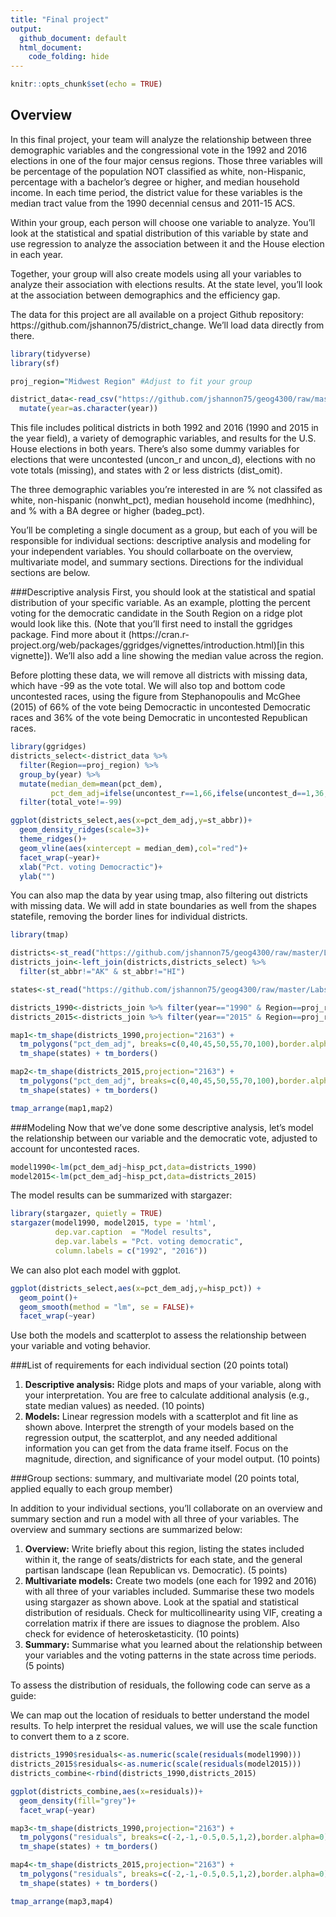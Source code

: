```yaml
---
title: "Final project"
output:
  github_document: default
  html_document:
    code_folding: hide
---
```


```r
knitr::opts_chunk$set(echo = TRUE)
```

## Overview

In this final project, your team will analyze the relationship between three demographic variables and the congressional vote in the 1992 and 2016 elections in one of the four major census regions. Those three variables will be percentage of the population NOT classified as white, non-Hispanic, percentage with a bachelor's degree or higher, and median household income. In each time period, the district value for these variables is the median tract value from the 1990 decennial census and 2011-15 ACS.

Within your group, each person will choose one variable to analyze. You'll look at the statistical and spatial distribution of this variable by state and use regression to analyze the association between it and the House election in each year.

Together, your group will also create models using all your variables to analyze their association with elections results. At the state level, you'll look at the association between demographics and the efficiency gap.

The data for this project are all available on a project Github repository: https://github.com/jshannon75/district_change. We'll load data directly from there.

```r
library(tidyverse)
library(sf)

proj_region="Midwest Region" #Adjust to fit your group

district_data<-read_csv("https://github.com/jshannon75/geog4300/raw/master/Labs/Final_assignment/districts_data_all.csv") %>%
  mutate(year=as.character(year))
```

This file includes political districts in both 1992 and 2016 (1990 and 2015 in the year field), a variety of demographic variables, and results for the U.S. House elections in both years. There's also some dummy variables for elections that were uncontested (uncon_r and uncon_d), elections with no vote totals (missing), and states with 2 or less districts (dist_omit).

The three demographic variables you're interested in are % not classifed as white, non-hispanic (nonwht_pct), median household income (medhhinc), and % with a BA degree or higher (badeg_pct). 

You'll be completing a single document as a group, but each of you will be responsible for individual sections: descriptive analysis and modeling for your independent variables. You should collarboate on the overview, multivariate model, and summary sections. Directions for the individual sections are below.

###Descriptive analysis
First, you should look at the statistical and spatial distribution of your specific variable. As an example, plotting the percent voting for the democratic candidate in the South Region on a ridge plot would look like this. (Note that you'll first need to install the ggridges package. Find more about it (https://cran.r-project.org/web/packages/ggridges/vignettes/introduction.html)[in this vignette]). We'll also add a line showing the median value across the region.

Before plotting these data, we will remove all districts with missing data, which have -99 as the vote total. We will also top and bottom code uncontested races, using the figure from Stephanopoulis and McGhee (2015) of 66% of the vote being Democractic in uncontested Democratic races and 36% of the vote being Democratic in uncontested Republican races.

```r
library(ggridges)
districts_select<-district_data %>%
  filter(Region==proj_region) %>%
  group_by(year) %>%
  mutate(median_dem=mean(pct_dem),
         pct_dem_adj=ifelse(uncontest_r==1,66,ifelse(uncontest_d==1,36,pct_dem))) %>%
  filter(total_vote!=-99)

ggplot(districts_select,aes(x=pct_dem_adj,y=st_abbr))+
  geom_density_ridges(scale=3)+
  theme_ridges()+
  geom_vline(aes(xintercept = median_dem),col="red")+
  facet_wrap(~year)+
  xlab("Pct. voting Democractic")+
  ylab("")
```

You can also map the data by year using tmap, also filtering out districts with missing data. We will add in state boundaries as well from the shapes statefile, removing the border lines for individual districts.

```r
library(tmap)

districts<-st_read("https://github.com/jshannon75/geog4300/raw/master/Labs/Final_assignment/districts_all.geojson",stringsAsFactors=FALSE) 
districts_join<-left_join(districts,districts_select) %>%
  filter(st_abbr!="AK" & st_abbr!="HI")

states<-st_read("https://github.com/jshannon75/geog4300/raw/master/Labs/Final_assignment/USstates_48.geojson") %>% filter(Region==proj_region)

districts_1990<-districts_join %>% filter(year=="1990" & Region==proj_region)
districts_2015<-districts_join %>% filter(year=="2015" & Region==proj_region)

map1<-tm_shape(districts_1990,projection="2163") +
  tm_polygons("pct_dem_adj", breaks=c(0,40,45,50,55,70,100),border.alpha=0)+
  tm_shape(states) + tm_borders()

map2<-tm_shape(districts_2015,projection="2163") +
  tm_polygons("pct_dem_adj", breaks=c(0,40,45,50,55,70,100),border.alpha=0)+
  tm_shape(states) + tm_borders()

tmap_arrange(map1,map2)
```

###Modeling
Now that we've done some descriptive analysis, let's model the relationship between our variable and the democratic vote, adjusted to account for uncontested races.

```r
model1990<-lm(pct_dem_adj~hisp_pct,data=districts_1990)
model2015<-lm(pct_dem_adj~hisp_pct,data=districts_2015)
```

The model results can be summarized with stargazer:

```r
library(stargazer, quietly = TRUE)
stargazer(model1990, model2015, type = 'html',
          dep.var.caption  = "Model results",
          dep.var.labels = "Pct. voting democratic",
          column.labels = c("1992", "2016"))
```

We can also plot each model with ggplot.

```r
ggplot(districts_select,aes(x=pct_dem_adj,y=hisp_pct)) + 
  geom_point()+
  geom_smooth(method = "lm", se = FALSE)+
  facet_wrap(~year)
```

Use both the models and scatterplot to assess the relationship between your variable and voting behavior.

###List of requirements for each individual section (20 points total)

1. **Descriptive analysis:** Ridge plots and maps of your variable, along with your interpretation. You are free to calculate additional analysis (e.g., state median values) as needed. (10 points)
2. **Models:** Linear regression models with a scatterplot and fit line as shown above. Interpret the strength of your models based on the regression output, the scatterplot, and any needed additional information you can get from the data frame itself. Focus on the magnitude, direction, and significance of your model output. (10 points)

###Group sections: summary, and multivariate model (20 points total, applied equally to each group member)

In addition to your individual sections, you'll collaborate on an overview and summary section and run a model with all three of your variables. The overview and summary sections are summarized below:

1. **Overview:** Write briefly about this region, listing the states included within it, the range of seats/districts for each state, and the general partisan landscape (lean Republican vs. Democratic). (5 points)
2. **Multivariate models:** Create two models (one each for 1992 and 2016) with all three of your variables included. Summarise these two models using stargazer as shown above. Look at the spatial and statistical distribution of residuals. Check for multicollinearity using VIF, creating a correlation matrix if there are issues to diagnose the problem. Also check for evidence of heterosketasticity. (10 points)
2. **Summary:** Summarise what you learned about the relationship between your variables and the voting patterns in the state across time periods. (5 points)

To assess the distribution of residuals, the following code can serve as a guide:

We can map out the location of residuals to better understand the model results. To help interpret the residual values, we will use the scale function to convert them to a z score.

```r
districts_1990$residuals<-as.numeric(scale(residuals(model1990)))
districts_2015$residuals<-as.numeric(scale(residuals(model2015)))
districts_combine<-rbind(districts_1990,districts_2015)

ggplot(districts_combine,aes(x=residuals))+
  geom_density(fill="grey")+
  facet_wrap(~year)

map3<-tm_shape(districts_1990,projection="2163") +
  tm_polygons("residuals", breaks=c(-2,-1,-0.5,0.5,1,2),border.alpha=0)+
  tm_shape(states) + tm_borders()

map4<-tm_shape(districts_2015,projection="2163") +
  tm_polygons("residuals", breaks=c(-2,-1,-0.5,0.5,1,2),border.alpha=0)+
  tm_shape(states) + tm_borders()

tmap_arrange(map3,map4)
```
